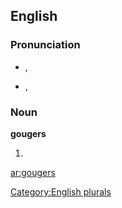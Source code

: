 ==English==

===Pronunciation===
* {{a|UK}} {{IPA|/ˈgaʊʤ.əz/}}, {{SAMPA|/"gaUd_Z.@z/}}
* {{a|US}} {{IPA|/ˈgaʊʤ.ɚz/}}, {{SAMPA|/""gaUd_Z.@`z/}}

===Noun===
'''gougers'''

# {{plural of|[[gouger]]}}

[[Category:English plurals]]

[[ar:gougers]]